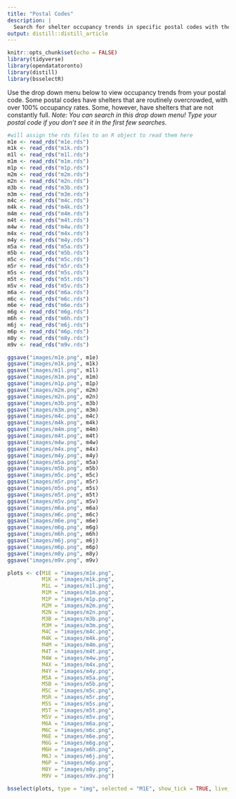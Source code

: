 ```yaml
---
title: "Postal Codes"
description: |
  Search for shelter occupancy trends in specific postal codes with the drop down menu here.
output: distill::distill_article
---
```


```r
knitr::opts_chunk$set(echo = FALSE)
library(tidyverse)
library(opendatatoronto)
library(distill)
library(bsselectR)
```

Use the drop down menu below to view occupancy trends from your postal code. Some postal codes have shelters that are routinely overcrowded, with over 100% occupancy rates. Some, however, have shelters that are not constantly full. *Note: You can search in this drop down menu! Type your postal code if you don't see it in the first few searches.*

```r
#will assign the rds files to an R object to read them here
m1e <- read_rds("m1e.rds")
m1k <- read_rds("m1k.rds")
m1l <- read_rds("m1l.rds")
m1m <- read_rds("m1m.rds")
m1p <- read_rds("m1p.rds")
m2m <- read_rds("m2m.rds")
m2n <- read_rds("m2n.rds")
m3b <- read_rds("m3b.rds")
m3m <- read_rds("m3m.rds")
m4c <- read_rds("m4c.rds")
m4k <- read_rds("m4k.rds")
m4m <- read_rds("m4m.rds")
m4t <- read_rds("m4t.rds")
m4w <- read_rds("m4w.rds")
m4x <- read_rds("m4x.rds")
m4y <- read_rds("m4y.rds")
m5a <- read_rds("m5a.rds")
m5b <- read_rds("m5b.rds")
m5c <- read_rds("m5c.rds")
m5r <- read_rds("m5r.rds")
m5s <- read_rds("m5s.rds")
m5t <- read_rds("m5t.rds")
m5v <- read_rds("m5v.rds")
m6a <- read_rds("m6a.rds")
m6c <- read_rds("m6c.rds")
m6e <- read_rds("m6e.rds")
m6g <- read_rds("m6g.rds")
m6h <- read_rds("m6h.rds")
m6j <- read_rds("m6j.rds")
m6p <- read_rds("m6p.rds")
m8y <- read_rds("m8y.rds")
m9v <- read_rds("m9v.rds")
```
 
```r
ggsave("images/m1e.png", m1e)
ggsave("images/m1k.png", m1k)
ggsave("images/m1l.png", m1l)
ggsave("images/m1m.png", m1m)
ggsave("images/m1p.png", m1p)
ggsave("images/m2m.png", m2m)
ggsave("images/m2n.png", m2n)
ggsave("images/m3b.png", m3b)
ggsave("images/m3m.png", m3m)
ggsave("images/m4c.png", m4c)
ggsave("images/m4k.png", m4k)
ggsave("images/m4m.png", m4m)
ggsave("images/m4t.png", m4t)
ggsave("images/m4w.png", m4w)
ggsave("images/m4x.png", m4x)
ggsave("images/m4y.png", m4y)
ggsave("images/m5a.png", m5a)
ggsave("images/m5b.png", m5b)
ggsave("images/m5c.png", m5c)
ggsave("images/m5r.png", m5r)
ggsave("images/m5s.png", m5s)
ggsave("images/m5t.png", m5t)
ggsave("images/m5v.png", m5v)
ggsave("images/m6a.png", m6a)
ggsave("images/m6c.png", m6c)
ggsave("images/m6e.png", m6e)
ggsave("images/m6g.png", m6g)
ggsave("images/m6h.png", m6h)
ggsave("images/m6j.png", m6j)
ggsave("images/m6p.png", m6p)
ggsave("images/m8y.png", m8y)
ggsave("images/m9v.png", m9v)
```

```r
plots <- c(M1E = "images/m1e.png",
           M1K = "images/m1k.png",
           M1L = "images/m1l.png",
           M1M = "images/m1m.png",
           M1P = "images/m1p.png",
           M2M = "images/m2m.png",
           M2N = "images/m2n.png",
           M3B = "images/m3b.png",
           M3M = "images/m3m.png",
           M4C = "images/m4c.png",
           M4K = "images/m4k.png",
           M4M = "images/m4m.png",
           M4T = "images/m4t.png",
           M4W = "images/m4w.png",
           M4X = "images/m4x.png",
           M4Y = "images/m4y.png",
           M5A = "images/m5a.png",
           M5B = "images/m5b.png",
           M5C = "images/m5c.png",
           M5R = "images/m5r.png",
           M5S = "images/m5s.png",
           M5T = "images/m5t.png",
           M5V = "images/m5v.png",
           M6A = "images/m6a.png",
           M6C = "images/m6c.png",
           M6E = "images/m6e.png",
           M6G = "images/m6g.png",
           M6H = "images/m6h.png",
           M6J = "images/m6j.png",
           M6P = "images/m6p.png",
           M8Y = "images/m8y.png",
           M9V = "images/m9v.png")
```

```r
bsselect(plots, type = "img", selected = "M1E", show_tick = TRUE, live_search = TRUE)
```




